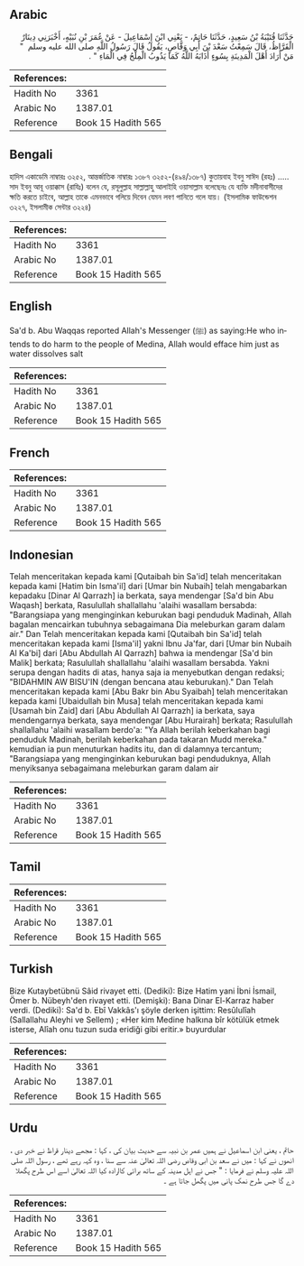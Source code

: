 ## Arabic


<div dir="rtl" lang="ar" style={{fontSize:'larger',backgroundColor:'#f8f9fa',padding:20}}>
حَدَّثَنَا قُتَيْبَةُ بْنُ سَعِيدٍ، حَدَّثَنَا حَاتِمٌ، - يَعْنِي ابْنَ إِسْمَاعِيلَ - عَنْ عُمَرَ بْنِ نُبَيْهٍ، أَخْبَرَنِي دِينَارٌ الْقَرَّاظُ، قَالَ سَمِعْتُ سَعْدَ بْنَ أَبِي وَقَّاصٍ، يَقُولُ قَالَ رَسُولُ اللَّهِ صلى الله عليه وسلم ‏ "‏ مَنْ أَرَادَ أَهْلَ الْمَدِينَةِ بِسُوءٍ أَذَابَهُ اللَّهُ كَمَا يَذُوبُ الْمِلْحُ فِي الْمَاءِ ‏"‏ ‏.‏
</div>
<div style={{backgroundColor:'#f8f9fa',padding:20, marginBottom: 10}}><table> <thead> <tr> <th>References:</th> <th></th> </tr> </thead> <tbody><tr><td>Hadith No</td><td>3361</td></tr><tr><td>Arabic No</td><td>1387.01</td></tr><tr><td>Reference</td><td>Book 15 Hadith 565</td></tr></tbody></table></div>

## Bengali


<div dir="ltr" lang="bn" style={{fontSize:'larger',backgroundColor:'#f8f9fa',padding:20}}>
হাদিস একাডেমি নাম্বারঃ ৩২৫২, আন্তর্জাতিক নাম্বারঃ ১৩৮৭ ৩২৫২-(৪৯৪/১৩৮৭) কুতায়বাহ ইবনু সাঈদ (রহঃ) ..... সাদ ইবনু আবূ ওয়াক্কাস (রাযিঃ) বলেন যে, রসূলুল্লাহ সাল্লাল্লাহু আলাইহি ওয়াসাল্লাম বলেছেনঃ যে ব্যক্তি মদীনাবাসীদের ক্ষতি করতে চাইবে, আল্লাহ তাকে এমনভাবে গলিয়ে দিবেন যেমন লবণ পানিতে গলে যায়। (ইসলামিক ফাউন্ডেশন ৩২২৭, ইসলামীক সেন্টার ৩২২৪)
</div>
<div style={{backgroundColor:'#f8f9fa',padding:20, marginBottom: 10}}><table> <thead> <tr> <th>References:</th> <th></th> </tr> </thead> <tbody><tr><td>Hadith No</td><td>3361</td></tr><tr><td>Arabic No</td><td>1387.01</td></tr><tr><td>Reference</td><td>Book 15 Hadith 565</td></tr></tbody></table></div>

## English


<div dir="ltr" lang="en" style={{fontSize:'larger',backgroundColor:'#f8f9fa',padding:20}}>
Sa'd b. Abu Waqqas reported Allah's Messenger (ﷺ) as saying:He who intends to do harm to the people of Medina, Allah would efface him just as water dissolves salt
</div>
<div style={{backgroundColor:'#f8f9fa',padding:20, marginBottom: 10}}><table> <thead> <tr> <th>References:</th> <th></th> </tr> </thead> <tbody><tr><td>Hadith No</td><td>3361</td></tr><tr><td>Arabic No</td><td>1387.01</td></tr><tr><td>Reference</td><td>Book 15 Hadith 565</td></tr></tbody></table></div>

## French


<div dir="ltr" lang="fr" style={{fontSize:'larger',backgroundColor:'#f8f9fa',padding:20}}>

</div>
<div style={{backgroundColor:'#f8f9fa',padding:20, marginBottom: 10}}><table> <thead> <tr> <th>References:</th> <th></th> </tr> </thead> <tbody><tr><td>Hadith No</td><td>3361</td></tr><tr><td>Arabic No</td><td>1387.01</td></tr><tr><td>Reference</td><td>Book 15 Hadith 565</td></tr></tbody></table></div>

## Indonesian


<div dir="ltr" lang="id" style={{fontSize:'larger',backgroundColor:'#f8f9fa',padding:20}}>
Telah menceritakan kepada kami [Qutaibah bin Sa'id] telah menceritakan kepada kami [Hatim bin Isma'il] dari [Umar bin Nubaih] telah mengabarkan kepadaku [Dinar Al Qarrazh] ia berkata, saya mendengar [Sa'd bin Abu Waqash] berkata, Rasulullah shallallahu 'alaihi wasallam bersabda: "Barangsiapa yang menginginkan keburukan bagi penduduk Madinah, Allah bagalan mencairkan tubuhnya sebagaimana Dia meleburkan garam dalam air." Dan Telah menceritakan kepada kami [Qutaibah bin Sa'id] telah menceritakan kepada kami [Isma'il] yakni Ibnu Ja'far, dari [Umar bin Nubaih Al Ka'bi] dari [Abu Abdullah Al Qarrazh] bahwa ia mendengar [Sa'd bin Malik] berkata; Rasulullah shallallahu 'alaihi wasallam bersabda. Yakni serupa dengan hadits di atas, hanya saja ia menyebutkan dengan redaksi; "BIDAHMIN AW BISU'IN (dengan bencana atau keburukan)." Dan Telah menceritakan kepada kami [Abu Bakr bin Abu Syaibah] telah menceritakan kepada kami [Ubaidullah bin Musa] telah menceritakan kepada kami [Usamah bin Zaid] dari [Abu Abdullah Al Qarrazh] ia berkata, saya mendengarnya berkata, saya mendengar [Abu Hurairah] berkata; Rasulullah shallallahu 'alaihi wasallam berdo'a: "Ya Allah berilah keberkahan bagi penduduk Madinah, berilah keberkahan pada takaran Mudd mereka." kemudian ia pun menuturkan hadits itu, dan di dalamnya tercantum; "Barangsiapa yang menginginkan keburukan bagi penduduknya, Allah menyiksanya sebagaimana meleburkan garam dalam air
</div>
<div style={{backgroundColor:'#f8f9fa',padding:20, marginBottom: 10}}><table> <thead> <tr> <th>References:</th> <th></th> </tr> </thead> <tbody><tr><td>Hadith No</td><td>3361</td></tr><tr><td>Arabic No</td><td>1387.01</td></tr><tr><td>Reference</td><td>Book 15 Hadith 565</td></tr></tbody></table></div>

## Tamil


<div dir="ltr" lang="ta" style={{fontSize:'larger',backgroundColor:'#f8f9fa',padding:20}}>

</div>
<div style={{backgroundColor:'#f8f9fa',padding:20, marginBottom: 10}}><table> <thead> <tr> <th>References:</th> <th></th> </tr> </thead> <tbody><tr><td>Hadith No</td><td>3361</td></tr><tr><td>Arabic No</td><td>1387.01</td></tr><tr><td>Reference</td><td>Book 15 Hadith 565</td></tr></tbody></table></div>

## Turkish


<div dir="ltr" lang="tr" style={{fontSize:'larger',backgroundColor:'#f8f9fa',padding:20}}>
Bize Kutaybetübnü Sâid rivayet etti. (Dediki): Bize Hatim yani İbni İsmail, Ömer b. Nübeyh'den rivayet etti. (Demişki): Bana Dinar El-Karraz haber verdi. (Dediki): Sa'd b. Ebî Vakkâs'ı şöyle derken işittim: Resûlulîah (Sallallahu Aleyhi ve Sellem) ; «Her kim Medine halkına bîr kötülük etmek isterse, Alîah onu tuzun suda eridiği gibi eritir.» buyurdular
</div>
<div style={{backgroundColor:'#f8f9fa',padding:20, marginBottom: 10}}><table> <thead> <tr> <th>References:</th> <th></th> </tr> </thead> <tbody><tr><td>Hadith No</td><td>3361</td></tr><tr><td>Arabic No</td><td>1387.01</td></tr><tr><td>Reference</td><td>Book 15 Hadith 565</td></tr></tbody></table></div>

## Urdu


<div dir="rtl" lang="ur" style={{fontSize:'larger',backgroundColor:'#f8f9fa',padding:20}}>
حاتم ، یعنی ابن اسماعیل نے ہمیں عمر بن نبیہ سے حدیث بیان کی ، کہا : مجھے دینار قراظ نے خبر دی ، انھوں نے کہا : میں نے سعد بن ابی وقاص رضی اللہ تعالیٰ عنہ سے سنا ، وہ کہہ رہے تھے ، رسول اللہ صلی اللہ علیہ وسلم نے فرمایا : " جس نے اہل مدینہ کے ساتھ برائی کاارادہ کیا اللہ تعالیٰ اسے اس طرح پگھلا دے گا جس طرح نمک پانی میں پگھل جاتا ہے ۔
</div>
<div style={{backgroundColor:'#f8f9fa',padding:20, marginBottom: 10}}><table> <thead> <tr> <th>References:</th> <th></th> </tr> </thead> <tbody><tr><td>Hadith No</td><td>3361</td></tr><tr><td>Arabic No</td><td>1387.01</td></tr><tr><td>Reference</td><td>Book 15 Hadith 565</td></tr></tbody></table></div>